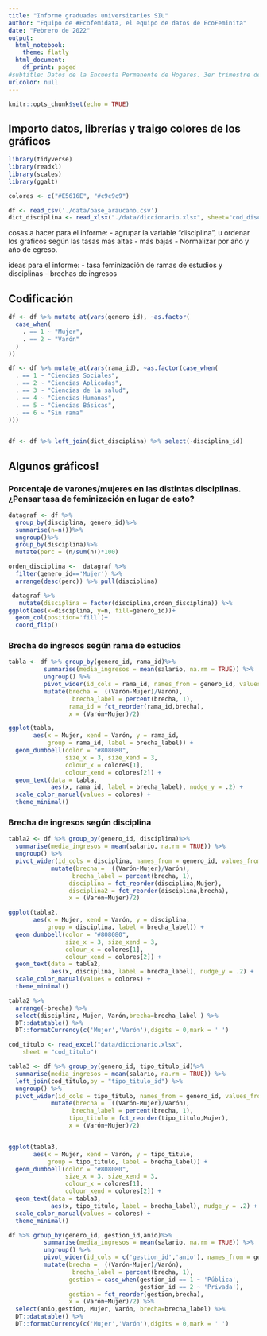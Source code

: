 ```yaml
---
title: "Informe graduades universitaries SIU"
author: "Equipo de #Ecofemidata, el equipo de datos de EcoFeminita"
date: "Febrero de 2022"
output:
  html_notebook:
    theme: flatly
  html_document:
    df_print: paged
#subtitle: Datos de la Encuesta Permanente de Hogares. 3er trimestre de 2021.
urlcolor: null
---
```


```r
knitr::opts_chunk$set(echo = TRUE)
```

## Importo datos, librerías y traigo colores de los gráficos
```r
library(tidyverse)
library(readxl)
library(scales)
library(ggalt)

colores <- c("#E5616E", "#c9c9c9")

df <- read_csv('./data/base_araucano.csv')
dict_disciplina <- read_xlsx("./data/diccionario.xlsx", sheet="cod_disciplina")
```
cosas a hacer para el informe:
- agrupar la variable "disciplina", u ordenar los gráficos según las tasas más altas - más bajas 
- Normalizar por año y año de egreso. 

ideas para el informe: 
- tasa feminización de ramas de estudios y disciplinas
- brechas de ingresos 

## Codificación
```r
df <- df %>% mutate_at(vars(genero_id), ~as.factor(
  case_when(
    . == 1 ~ "Mujer",
    . == 2 ~ "Varón"
  )
))

df <- df %>% mutate_at(vars(rama_id), ~as.factor(case_when(
  . == 1 ~ "Ciencias Sociales",
  . == 2 ~ "Ciencias Aplicadas",
  . == 3 ~ "Ciencias de la salud",
  . == 4 ~ "Ciencias Humanas",
  . == 5 ~ "Ciencias Básicas",
  . == 6 ~ "Sin rama"
)))


df <- df %>% left_join(dict_disciplina) %>% select(-disciplina_id)
```

## Algunos gráficos!

### Porcentaje de varones/mujeres en las distintas disciplinas. ¿Pensar tasa de feminización en lugar de esto?
```r
datagraf <- df %>%
  group_by(disciplina, genero_id)%>%
  summarise(n=n())%>%
  ungroup()%>%
  group_by(disciplina)%>%
  mutate(perc = (n/sum(n))*100)

orden_disciplina <-  datagraf %>% 
  filter(genero_id=='Mujer') %>% 
  arrange(desc(perc)) %>% pull(disciplina)

 datagraf %>% 
   mutate(disciplina = factor(disciplina,orden_disciplina)) %>% 
ggplot(aes(x=disciplina, y=n, fill=genero_id))+
  geom_col(position='fill')+
  coord_flip()
```

### Brecha de ingresos según rama de estudios
```r
tabla <- df %>% group_by(genero_id, rama_id)%>%
          summarise(media_ingresos = mean(salario, na.rm = TRUE)) %>% 
          ungroup() %>%
          pivot_wider(id_cols = rama_id, names_from = genero_id, values_from = media_ingresos) %>%
          mutate(brecha =  ((Varón-Mujer)/Varón),
                  brecha_label = percent(brecha, 1),
                 rama_id = fct_reorder(rama_id,brecha),
                 x = (Varón+Mujer)/2)

ggplot(tabla, 
       aes(x = Mujer, xend = Varón, y = rama_id, 
           group = rama_id, label = brecha_label)) +
  geom_dumbbell(color = "#808080",
                size_x = 3, size_xend = 3,
                colour_x = colores[1],
                colour_xend = colores[2]) +
  geom_text(data = tabla, 
            aes(x, rama_id, label = brecha_label), nudge_y = .2) +
  scale_color_manual(values = colores) +
  theme_minimal()

```
### Brecha de ingresos según disciplina
```r
tabla2 <- df %>% group_by(genero_id, disciplina)%>%
  summarise(media_ingresos = mean(salario, na.rm = TRUE)) %>% 
  ungroup() %>%
  pivot_wider(id_cols = disciplina, names_from = genero_id, values_from = media_ingresos) %>%
            mutate(brecha =  ((Varón-Mujer)/Varón),
                  brecha_label = percent(brecha, 1),
                 disciplina = fct_reorder(disciplina,Mujer),
                 disciplina2 = fct_reorder(disciplina,brecha),
                 x = (Varón+Mujer)/2)

ggplot(tabla2, 
       aes(x = Mujer, xend = Varón, y = disciplina, 
           group = disciplina, label = brecha_label)) +
  geom_dumbbell(color = "#808080",
                size_x = 3, size_xend = 3,
                colour_x = colores[1],
                colour_xend = colores[2]) +
  geom_text(data = tabla2, 
            aes(x, disciplina, label = brecha_label), nudge_y = .2) +
  scale_color_manual(values = colores) +
  theme_minimal()

tabla2 %>% 
  arrange(-brecha) %>% 
  select(disciplina, Mujer, Varón,brecha=brecha_label ) %>% 
  DT::datatable() %>% 
  DT::formatCurrency(c('Mujer','Varón'),digits = 0,mark = ' ')

```

```r
cod_titulo <- read_excel("data/diccionario.xlsx", 
    sheet = "cod_titulo")

tabla3 <- df %>% group_by(genero_id, tipo_titulo_id)%>%
  summarise(media_ingresos = mean(salario, na.rm = TRUE)) %>% 
  left_join(cod_titulo,by = "tipo_titulo_id") %>%
  ungroup() %>%
  pivot_wider(id_cols = tipo_titulo, names_from = genero_id, values_from = media_ingresos) %>%
            mutate(brecha =  ((Varón-Mujer)/Varón),
                  brecha_label = percent(brecha, 1),
                 tipo_titulo = fct_reorder(tipo_titulo,Mujer),
                 x = (Varón+Mujer)/2)


ggplot(tabla3, 
       aes(x = Mujer, xend = Varón, y = tipo_titulo, 
           group = tipo_titulo, label = brecha_label)) +
  geom_dumbbell(color = "#808080",
                size_x = 3, size_xend = 3,
                colour_x = colores[1],
                colour_xend = colores[2]) +
  geom_text(data = tabla3, 
            aes(x, tipo_titulo, label = brecha_label), nudge_y = .2) +
  scale_color_manual(values = colores) +
  theme_minimal()

```

```r
df %>% group_by(genero_id, gestion_id,anio)%>%
          summarise(media_ingresos = mean(salario, na.rm = TRUE)) %>% 
          ungroup() %>%
          pivot_wider(id_cols = c('gestion_id','anio'), names_from = genero_id, values_from = media_ingresos) %>%
          mutate(brecha =  ((Varón-Mujer)/Varón),
                  brecha_label = percent(brecha, 1),
                 gestion = case_when(gestion_id == 1 ~ 'Pública',
                                     gestion_id == 2 ~ 'Privada'),
                 gestion = fct_reorder(gestion,brecha),
                 x = (Varón+Mujer)/2) %>% 
  select(anio,gestion, Mujer, Varón, brecha=brecha_label) %>% 
  DT::datatable() %>% 
  DT::formatCurrency(c('Mujer','Varón'),digits = 0,mark = ' ')

```


